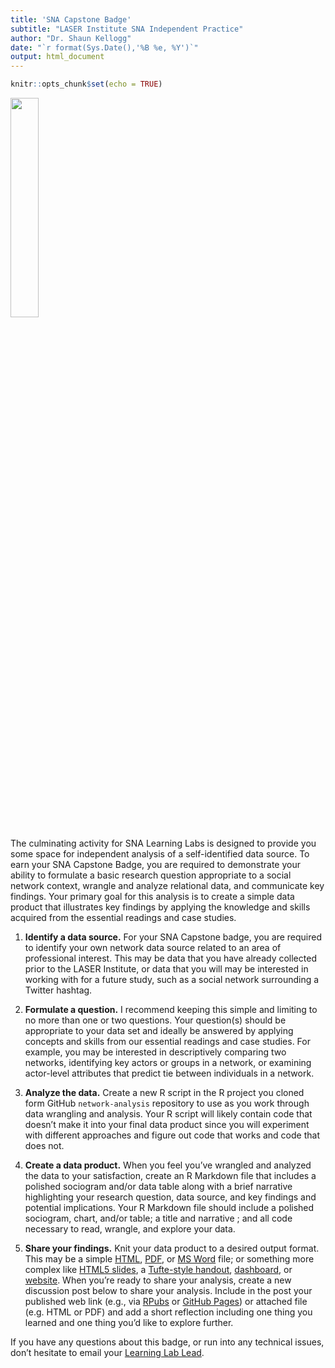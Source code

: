 ```yaml
---
title: 'SNA Capstone Badge'
subtitle: "LASER Institute SNA Independent Practice"
author: "Dr. Shaun Kellogg"
date: "`r format(Sys.Date(),'%B %e, %Y')`"
output: html_document
---
```


```r
knitr::opts_chunk$set(echo = TRUE)
```

![](img/SNA_Primary_HX.jpg){width="30%"}

The culminating activity for SNA Learning Labs is designed to provide you some space for independent analysis of a self-identified data source. To earn your SNA Capstone Badge, you are required to demonstrate your ability to formulate a basic research question appropriate to a social network context, wrangle and analyze relational data, and communicate key findings. Your primary goal for this analysis is to create a simple data product that illustrates key findings by applying the knowledge and skills acquired from the essential readings and case studies.

1.  **Identify a data source.** For your SNA Capstone badge, you are required to identify your own network data source related to an area of professional interest. This may be data that you have already collected prior to the LASER Institute, or data that you will may be interested in working with for a future study, such as a social network surrounding a Twitter hashtag.

2.  **Formulate a question.** I recommend keeping this simple and limiting to no more than one or two questions. Your question(s) should be appropriate to your data set and ideally be answered by applying concepts and skills from our essential readings and case studies. For example, you may be interested in descriptively comparing two networks, identifying key actors or groups in a network, or examining actor-level attributes that predict tie between individuals in a network.

3.  **Analyze the data.** Create a new R script in the R project you cloned form GitHub `network-analysis` repository to use as you work through data wrangling and analysis. Your R script will likely contain code that doesn't make it into your final data product since you will experiment with different approaches and figure out code that works and code that does not.

4.  **Create a data product.** When you feel you've wrangled and analyzed the data to your satisfaction, create an R Markdown file that includes a polished sociogram and/or data table along with a brief narrative highlighting your research question, data source, and key findings and potential implications. Your R Markdown file should include a polished sociogram, chart, and/or table; a title and narrative ; and all code necessary to read, wrangle, and explore your data.

5.  **Share your findings.** Knit your data product to a desired output format. This may be a simple [HTML](https://bookdown.org/yihui/rmarkdown/html-document.html), [PDF](https://bookdown.org/yihui/rmarkdown/pdf-document.html), or [MS Word](https://bookdown.org/yihui/rmarkdown/word-document.html) file; or something more complex like [HTML5 slides](https://bookdown.org/yihui/rmarkdown/ioslides-presentation.html), a [Tufte-style handout](https://bookdown.org/yihui/rmarkdown/tufte-handouts.html), [dashboard](https://rmarkdown.rstudio.com/flexdashboard/), or [website](https://bookdown.org/yihui/rmarkdown/rmarkdown-site.html). When you're ready to share your analysis, create a new discussion post below to share your analysis. Include in the post your published web link (e.g., via [RPubs](https://rpubs.com/about/getting-started) or [GitHub Pages](https://towardsdatascience.com/how-to-create-a-free-github-pages-website-53743d7524e1)) or attached file (e.g. HTML or PDF) and add a short reflection including one thing you learned and one thing you'd like to explore further.

If you have any questions about this badge, or run into any technical issues, don't hesitate to email your [Learning Lab Lead](https://docs.google.com/spreadsheets/d/147_1um4J4kqOJSNKB7H3_CakS7hxXXyzvMdHYKuvfHQ/edit#gid=0).
